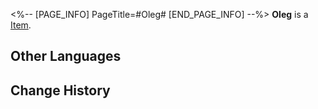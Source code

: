 <%-- [PAGE_INFO]
PageTitle=#Oleg#
[END_PAGE_INFO] --%>
{{Item Infobox
|id          = 250112
|image       = Item Oleg.png
|type        = 
|invCategory = 
|rarity      = 4
|effect      = 
|description = 
}}
'''Oleg''' is a [[Item]].

==Other Languages==
{{Other Languages
|en   = Oleg
|zhs  = 奥列格
|zht  = 奧列格
|ja   = オレグ
|ko   = 올레그
|es   = Oleg
|fr   = Oleg
|ru   = Олег
|th   = Oleg
|vi   = Oleg
|de   = Oleg
|id   = Oleg
|pt   = Oleg
}}

==Change History==
{{Change History|1.1}}